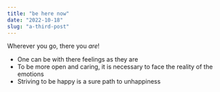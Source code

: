 ```yaml
---
title: "be here now"
date: "2022-10-18"
slug: "a-third-post"
---
```


Wherever you go, there you *are*!

* One can be with there feelings as they are
* To be more open and caring, it is necessary to face the reality of the emotions
* Striving to be happy is a sure path to unhappiness